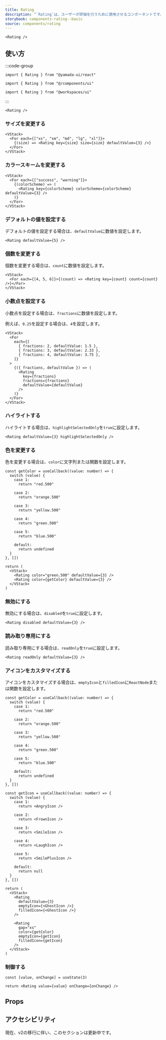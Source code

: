 ```yaml
---
title: Rating
description: "`Rating`は、ユーザーが評価を行うために使用させるコンポーネントです。"
storybook: components-rating--basic
source: components/rating
---
```


```tsx preview
<Rating />
```

## 使い方

:::code-group

```tsx [package]
import { Rating } from "@yamada-ui/react"
```

```tsx [alias]
import { Rating } from "@/components/ui"
```

```tsx [monorepo]
import { Rating } from "@workspaces/ui"
```

:::

```tsx
<Rating />
```

### サイズを変更する

```tsx preview
<VStack>
  <For each={["xs", "sm", "md", "lg", "xl"]}>
    {(size) => <Rating key={size} size={size} defaultValue={3} />}
  </For>
</VStack>
```

### カラースキームを変更する

```tsx preview
<VStack>
  <For each={["success", "warning"]}>
    {(colorScheme) => (
      <Rating key={colorScheme} colorScheme={colorScheme} defaultValue={3} />
    )}
  </For>
</VStack>
```

### デフォルトの値を設定する

デフォルトの値を設定する場合は、`defaultValue`に数値を設定します。

```tsx preview
<Rating defaultValue={5} />
```

### 個数を変更する

個数を変更する場合は、`count`に数値を設定します。

```tsx preview
<VStack>
  <For each={[4, 5, 6]}>{(count) => <Rating key={count} count={count} />}</For>
</VStack>
```

### 小数点を設定する

小数点を設定する場合は、`fractions`に数値を設定します。

例えば、`0.25`を設定する場合は、`4`を設定します。

```tsx preview
<VStack>
  <For
    each={[
      { fractions: 2, defaultValue: 1.5 },
      { fractions: 3, defaultValue: 2.33 },
      { fractions: 4, defaultValue: 3.75 },
    ]}
  >
    {({ fractions, defaultValue }) => (
      <Rating
        key={fractions}
        fractions={fractions}
        defaultValue={defaultValue}
      />
    )}
  </For>
</VStack>
```

### ハイライトする

ハイライトする場合は、`highlightSelectedOnly`を`true`に設定します。

```tsx preview
<Rating defaultValue={3} highlightSelectedOnly />
```

### 色を変更する

色を変更する場合は、`color`に文字列または関数を設定します。

```tsx preview functional
const getColor = useCallback((value: number) => {
  switch (value) {
    case 1:
      return "red.500"

    case 2:
      return "orange.500"

    case 3:
      return "yellow.500"

    case 4:
      return "green.500"

    case 5:
      return "blue.500"

    default:
      return undefined
  }
}, [])

return (
  <VStack>
    <Rating color="green.500" defaultValue={3} />
    <Rating color={getColor} defaultValue={3} />
  </VStack>
)
```

### 無効にする

無効にする場合は、`disabled`を`true`に設定します。

```tsx preview
<Rating disabled defaultValue={3} />
```

### 読み取り専用にする

読み取り専用にする場合は、`readOnly`を`true`に設定します。

```tsx preview
<Rating readOnly defaultValue={3} />
```

### アイコンをカスタマイズする

アイコンをカスタマイズする場合は、`emptyIcon`と`filledIcon`に`ReactNode`または関数を設定します。

```tsx preview functional
const getColor = useCallback((value: number) => {
  switch (value) {
    case 1:
      return "red.500"

    case 2:
      return "orange.500"

    case 3:
      return "yellow.500"

    case 4:
      return "green.500"

    case 5:
      return "blue.500"

    default:
      return undefined
  }
}, [])

const getIcon = useCallback((value: number) => {
  switch (value) {
    case 1:
      return <AngryIcon />

    case 2:
      return <FrownIcon />

    case 3:
      return <SmileIcon />

    case 4:
      return <LaughIcon />

    case 5:
      return <SmilePlusIcon />

    default:
      return null
  }
}, [])

return (
  <VStack>
    <Rating
      defaultValue={3}
      emptyIcon={<GhostIcon />}
      filledIcon={<GhostIcon />}
    />

    <Rating
      gap="xs"
      color={getColor}
      emptyIcon={getIcon}
      filledIcon={getIcon}
    />
  </VStack>
)
```

### 制御する

```tsx preview functional
const [value, onChange] = useState(3)

return <Rating value={value} onChange={onChange} />
```

## Props

<PropsTable name="rating" />

## アクセシビリティ

現在、v2の移行に伴い、このセクションは更新中です。
